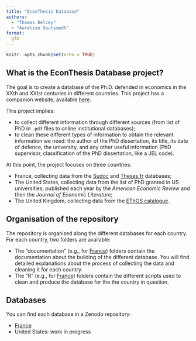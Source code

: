 ```yaml
---
title: "EconThesis Database"
authors: 
  - "Thomas Delcey"
  - "Aurélien Goutsmedt"
format: 
  gfm
---
```


```r
knitr::opts_chunk$set(echo = TRUE)
```

## What is the EconThesis Database project?

The goal is to create a database of the Ph.D. defended in economics in
the XXth and XXIst centuries in different countries. This project has a 
companion website, available [here](https://tdelcey.github.io/becoming_economists_page/).

This project implies:

- to collect different information through different sources (from list of PhD in `.pdf` files to online institutional databases);
- to clean these different types of information to obtain the relevant information we need: the author of the PhD dissertation, its title, its date of defence, the university, and any other useful information (PhD supervisor, classification of the PhD dissertation, like a JEL code).

At this point, the project focuses on three countries:

- France, collecting data from the [Sudoc](https://www.sudoc.abes.fr/) and [Theses.fr](https://theses.fr/?domaine=theses) databases;
- The United States, collecting data from the list of PhD granted in US universities, published each year by the *American Economic Review* and then the *Journal of Economic Literature*;
- The United Kingdom, collecting data from the [EThOS catalogue](https://bl.iro.bl.uk/collections/e492dc4b-82d9-4f8c-bb0a-2cdd8a62105d?locale=en%29).

## Organisation of the repository

The repository is organised along the different databases for each country. For each country, two folders are available:

- The "documentation" (e.g., for [France](./FR/documentation)) folders contain the documentation
  about the building of the different database. You will find detailed
  explanations about the process of collecting the data and cleaning it
  for each country.
- The "R" (e.g., for [France](./FR/R)) folders contain the different scripts used to clean and produce the database for the
  the country in question.

## Databases

You can find each database in a Zenodo repository:

- [France](https://doi.org/10.5281/zenodo.14541427)
- United States: work in progress
